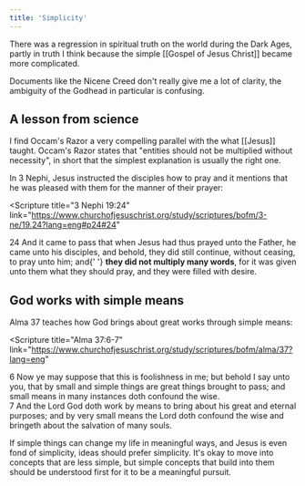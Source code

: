 ```yaml
---
title: 'Simplicity'
---
```


There was a regression in spiritual truth on the world during the Dark Ages, partly in truth I think because the simple [[Gospel of Jesus Christ]] became more complicated.

Documents like the Nicene Creed don't really give me a lot of clarity, the ambiguity of the Godhead in particular is confusing.

## A lesson from science

I find Occam's Razor a very compelling parallel with the what [[Jesus]] taught. Occam's Razor states that "entities should not be multiplied without necessity", in short that the simplest explanation is usually the right one.

In 3 Nephi, Jesus instructed the disciples how to pray and it mentions that he was pleased with them for the manner of their prayer:

<Scripture
  title="3 Nephi 19:24"
  link="https://www.churchofjesuschrist.org/study/scriptures/bofm/3-ne/19.24?lang=eng#p24#24"
>
  24 And it came to pass that when Jesus had thus prayed unto the Father, he came unto his
  disciples, and behold, they did still continue, without ceasing, to pray unto him; and{' '}
  <b>they did not multiply many words</b>, for it was given unto them what they should pray, and
  they were filled with desire.
</Scripture>

## God works with simple means

Alma 37 teaches how God brings about great works through simple means:

<Scripture
  title="Alma 37:6-7"
  link="https://www.churchofjesuschrist.org/study/scriptures/bofm/alma/37?lang=eng"
>
  6 Now ye may suppose that this is foolishness in me; but behold I say unto you, that by small and
  simple things are great things brought to pass; and small means in many instances doth confound
  the wise.
  <br />7 And the Lord God doth work by means to bring about his great and eternal purposes; and by very
  small means the Lord doth confound the wise and bringeth about the salvation of many souls.
</Scripture>

If simple things can change my life in meaningful ways, and Jesus is even fond of simplicity, ideas should prefer simplicity. It's okay to move into concepts that are less simple, but simple concepts that build into them should be understood first for it to be a meaningful pursuit.
